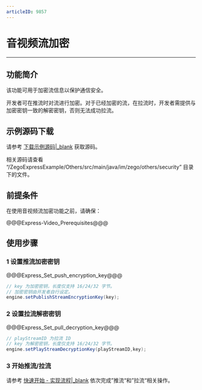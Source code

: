 ```yaml
---
articleID: 9857
---
```

# 音视频流加密

- - -

## 功能简介

该功能可用于加密流信息以保护通信安全。

开发者可在推流时对流进行加密。对于已经加密的流，在拉流时，开发者需提供与加密密钥一致的解密密钥，否则无法成功拉流。

## 示例源码下载

请参考 [下载示例源码\|_blank](!DownloadDemo/DownloadDemo) 获取源码。

相关源码请查看 “/ZegoExpressExample/Others/src/main/java/im/zego/others/security” 目录下的文件。

## 前提条件

在使用音视频流加密功能之前，请确保：

@@@Express-Video_Prerequisites@@@

## 使用步骤

### 1 设置推流加密密钥

@@@Express_Set_push_encryption_key@@@

```java
// key 为加密密钥，长度仅支持 16/24/32 字节。
// 加密密钥由开发者自行设定。
engine.setPublishStreamEncryptionKey(key);
```

### 2 设置拉流解密密钥

@@@Express_Set_pull_decryption_key@@@

```java
// playStreamID 为拉流 ID
// key 为解密密钥，长度仅支持 16/24/32 字节。
engine.setPlayStreamDecryptionKey(playStreamID,key);

```

### 3 开始推流/拉流

请参考 [快速开始 - 实现流程\|_blank](!Integration/Solution_Implementation#publishingStream) 依次完成”推流“和”拉流“相关操作。
